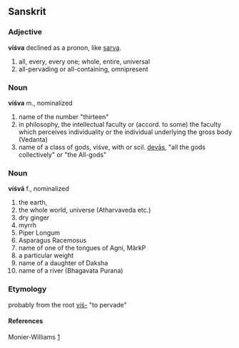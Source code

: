 ==Sanskrit==
===Adjective===
'''víśva'''
declined as a pronon, like [[sarva]].

#all, every, every one; whole, entire, universal
#all-pervading or all-containing, omnipresent 

===Noun===
'''víśva''' m., nominalized
#name of the number "thirteen"
#in philosophy, the intellectual faculty or (accord. to some) the faculty which perceives individuality or the individual underlying the gross body (Vedanta)
# name of a class of gods, viśve, with or scil. [[deva|devās]], "all the gods collectively" or "the All-gods"

===Noun===
'''víśvā''' f., nominalized
#the earth, 
#the whole world, universe  (Atharvaveda etc.)
#dry ginger
#myrrh
#Piper Longum 
#Asparagus Racemosus 
#name  of one of the tongues of Agni, MârkP
#a particular weight 
#name of a daughter of Daksha
#name of a river (Bhagavata Purana)

===Etymology===
probably from the root [[viś-]] "to pervade"

====References====
Monier-Williams [http://flaez.ch/cgi-bin/mw.pl?query=vizva]